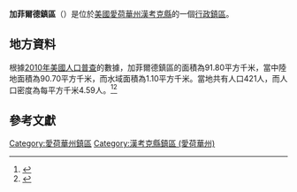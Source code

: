 {{noteTA
|G1=USState
|G2=地名
|G3=Unit
}}
{{Infobox settlement
|official_name            = 加菲爾德鎮區
|native_name = Garfield Township
|settlement_type          = [[行政鎮區|行政鎮區]]
|image_skyline            = 
|imagesize                = 
|image_map                = Map highlighting Garfield Township, Hancock County, Iowa.svg
|mapsize                  = 250px
|pushpin_map  =USA Iowa
|pushpin_label = 加菲爾德鎮區
|pushpin_label_position   = top
|pushpin_map_caption      = 加菲爾德鎮區在愛荷華州的位置
|subdivision_type         = [[世界政區索引|國家]]
|subdivision_type1        = [[美国州份|州份]]
|subdivision_type2        = [[愛荷華州行政区划|縣]]
|subdivision_name         = [[美国|美国]]
|subdivision_name1        = [[愛荷華州|愛荷華州]]
|subdivision_name2        = [[漢考克縣_(愛荷華州)|漢考克縣]]
|elevation_ft             = 1220
|elevation_m              = 372
|timezone                 = [[北美中部時區|北美中部時區]]
|area_total_km2           = 91.80
|area_land_km2            = 90.70
|area_water_km2           = 1.10
|area_total_sq_mi         = 
|area_land_sq_mi          = 
|area_water_sq_mi         = 
|population_as_of         = [[2010年美國人口普查|2010]]
|population_footnotes     = 
|population_total         = 421
|population_density_km2   = auto
|population_density_sq_mi = auto
|utc_offset               = -6
|coordinates              = {{coord|43|07|37|N|93|40|00|W|type:city_region:US-AL_source:GNS-enwiki|display=inline,title}}
| coor_pinpoint           = 
| coordinates_footnotes   = 
|timezone_DST             = CDT
|utc_offset_DST           = -5
|postal_code_type         = [[美國郵區編號|郵區編號]]
|postal_code              = 50423, 50438
|area_code                = {{link-en|电话区号641|Area code 641|641}}
|blank_name = [[地名信息系统|GNIS ID]]
|blank_info = 467892
}}
'''加菲爾德鎮區'''（{{lang-en|Garfield Township}}）是位於[[美國|美國]][[愛荷華州|愛荷華州]][[漢考克縣_(愛荷華州)|漢考克縣]]的一個[[行政鎮區|行政鎮區]]。

== 地方資料 ==
根據[[2010年美國人口普查|2010年美國人口普查]]的數據，加菲爾德鎮區的面積為91.80平方千米，當中陸地面積為90.70平方千米，而水域面積為1.10平方千米。當地共有人口421人，而人口密度為每平方千米4.59人。<ref name="GR8">{{cite web|url=http://factfinder2.census.gov|publisher=[[美国人口调查局|美国人口调查局]]|accessdate=2011-05-14|title=American FactFinder|archive-date=2013-09-11|archive-url=https://web.archive.org/web/20130911234518/http://factfinder2.census.gov/|dead-url=no}}</ref><ref>{{cite web|url=https://www.citypopulation.de/en/usa/iowa/admin/|title=USA: Iowa (Counties and Townships) - City Population}}</ref>

== 參考文獻 ==
{{reflist}}

{{漢考克縣 (愛荷華州)}}

{{DEFAULTSORT:Garfield Township}}
[[Category:愛荷華州鎮區|Category:愛荷華州鎮區]]
[[Category:漢考克縣鎮區_(愛荷華州)|Category:漢考克縣鎮區 (愛荷華州)]]

{{Iowa-geo-stub}}